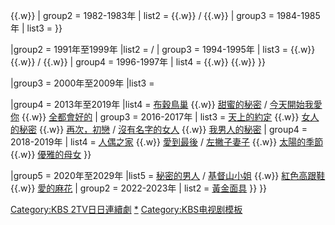 {{Navbox
|name    = KBS 2TV日日连续剧
|titlestyle   = background-color:#0f7de7;
|title   = [[file:KBS2 logo (White).svg|50px]] [[KBS 2TV日日連續劇|{{color|white|日日連續劇}}]]
|state = <includeonly>collapsed</includeonly>
|groupstyle  =105px;background-color:#0f7de7;  
|group1  = 1981年至1989年
|list1   = {{Navbox subgroup
|groupstyle  =text-align:left;background-color:#82a6ff;
| group1 = 1981年
| list1  = {{link-ko|獨自生活的女人|혼자 사는 여자}} {{.w}} {{link-ko|勿忘草 (電視劇)|물망초 (드라마)|勿忘草}} {{.w}} {{link-ko|現在戀愛的時候 (1981年電視劇)|지금은 사랑할 때|現在戀愛的時候}} {{.w}} {{link-ko|彩虹 (電視劇)|무지개 (드라마)|彩虹}}
| group2 = 1982-1983年
| list2  = {{link-ko|花風 (電視劇)|꽃바람|花風}} {{.w}} {{link-ko|三姐妹 (電視劇)|세 자매 (KBS 드라마)|三姐妹}} / {{link-ko|山有花 (電視劇)|산유화 (드라마)|山有花}} {{.w}} {{link-ko|兄妹 (電視劇)|남매 (드라마)|兄妹}}
| group3 = 1984-1985年
| list3  = {{link-ko|家族 (電視劇)|가족 (드라마)|家族}}
}}

|group2  = 1991年至1999年
|list2   = {{Navbox subgroup
|groupstyle  =text-align:left;background-color:#82a6ff;
| group1 = 1991年
| list1  = {{link-ko|又搖搖欲墜的船|그리고 흔들리는 배}} 
| group2 = 1992-1993年
| list2  = {{link-ko|日出日|해뜰날 (드라마)}} {{.w}} {{link-ko|荊棘樹之花|가시나무 꽃}} / {{link-ko|愛是不能阻止|사랑은 못말려}}
| group3 = 1994-1995年
| list3  = {{link-ko|燒飯的女人|밥을 태우는 여자}} {{.w}} {{link-ko|閉上你的眼睛|한쪽 눈을 감아요}} {{.w}} {{link-ko|走向你的路|그대에게 가는 길}} / {{link-ko|好男人好女人|좋은 남자 좋은 여자}} {{.w}} {{link-ko|我的愛由美|내사랑 유미}} 
| group4 = 1996-1997年
| list4  = {{link-ko|媳婦三國志|며느리 삼국지}} {{.w}} {{link-ko|院趾洞Blues|원지동 블루스}} {{.w}} {{link-ko|今天是南東風|오늘은 남동풍}}
}}

|group3  = 2000年至2009年
|list3   = {{Navbox subgroup
|groupstyle  =text-align:left;background-color:#82a6ff;
| group1 = 2000-2001年
| list1  = {{link-ko|小說 牧民心書|소설 목민심서}} / {{link-ko|為什麼女人？|여자는 왜?}}
| group2 = 2002-2003年
| list2  = {{link-ko|一起結婚吧|결혼합시다 (2002년 드라마)}} / {{link-ko|你好！哈巴狗|헬로! 발바리}}
| group4 = 2008年
| list4  = [[回來的大醬湯鍋]]
}}

|group4  = 2013年至2019年
|list4   = {{Navbox subgroup
|groupstyle  =text-align:left;background-color:#82a6ff; 
| group1 = 2013年
| list1  = [[紅寶石戒指 (電視劇)|紅寶石戒指]]  
| group2 = 2014-2015年
| list2  = [[天上女人]] {{.w}} [[布穀鳥巢]] {{.w}} [[甜蜜的秘密]] / [[今天開始我愛你]] {{.w}} [[全都會好的]] 
| group3 = 2016-2017年
| list3  = [[天上的約定]] {{.w}} [[女人的秘密]] {{.w}} [[再次，初戀]] / [[沒有名字的女人]] {{.w}} [[我男人的秘密]]
| group4 = 2018-2019年
| list4  = [[人偶之家]] {{.w}} [[愛到最後]] / [[左撇子妻子]] {{.w}} [[太陽的季節 (韓國電視劇)|太陽的季節]] {{.w}} [[優雅的母女]]
}}

|group5  = 2020年至2029年
|list5   = {{Navbox subgroup
|groupstyle  =text-align:left;background-color:#82a6ff; 
| group1 = 2020-2021年
| list1  = [[危險的約定]] {{.w}} [[秘密的男人]] / [[基督山小姐]] {{.w}} [[紅色高跟鞋]] {{.w}} [[愛的麻花]]
| group2 = 2022-2023年
| list2  = [[黃金面具 (電視劇)|黃金面具]]
}}
}}
<includeonly>[[Category:KBS 2TV日日連續劇]]</includeonly>
<noinclude>
[[Category:KBS 2TV日日連續劇|*{{PAGENAME}}]]
[[Category:KBS电视剧模板]]
</noinclude>
